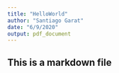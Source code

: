 ```yaml
---
title: "HelloWorld"
author: "Santiago Garat"
date: "6/9/2020"
output: pdf_document
---
```


## This is a markdown file